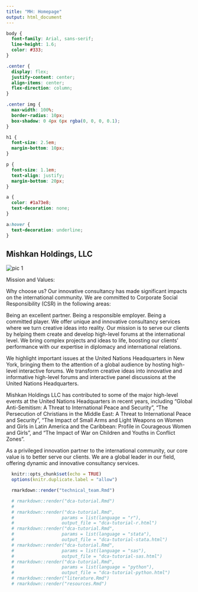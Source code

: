 ```yaml
---
title: "MH: Homepage"
output: html_document
---
```

<style>
.title{
  display: none;
}
</style>

```css
body {
  font-family: Arial, sans-serif;
  line-height: 1.6;
  color: #333;
}

.center {
  display: flex;
  justify-content: center;
  align-items: center;
  flex-direction: column;
}

.center img {
  max-width: 100%;
  border-radius: 10px;
  box-shadow: 0 4px 6px rgba(0, 0, 0, 0.1);
}

h1 {
  font-size: 2.5em;
  margin-bottom: 10px;
}

p {
  font-size: 1.1em;
  text-align: justify;
  margin-bottom: 20px;
}

a {
  color: #1a73e8;
  text-decoration: none;
}

a:hover {
  text-decoration: underline;
}
```

<div class="center">
  <h2>Mishkan Holdings, LLC</h2>
  <img src="pics/homepage_pics/homepage_pic.png" alt="pic 1">
</div>

<!-- <div class="center"> -->
<!--   <h2>Mishkan Holdings, LLC</h2> -->
<!--   <img src="homepage_pic2.png" alt="pic 2"> -->
<!-- </div> -->

Mission and Values:

Why choose us? Our innovative consultancy has made significant impacts on the international community. We are committed to Corporate Social Responsibility (CSR) in the following areas:

Being an excellent partner.
Being a responsible employer.
Being a committed player.
We offer unique and innovative consultancy services where we turn creative ideas into reality. Our mission is to serve our clients by helping them create and develop high-level forums at the international level. We bring complex projects and ideas to life, boosting our clients' performance with our expertise in diplomacy and international relations.

We highlight important issues at the United Nations Headquarters in New York, bringing them to the attention of a global audience by hosting high-level interactive forums. We transform creative ideas into innovative and informative high-level forums and interactive panel discussions at the United Nations Headquarters.

Mishkan Holdings LLC has contributed to some of the major high-level events at the United Nations Headquarters in recent years, including "Global Anti-Semitism: A Threat to International Peace and Security", "The Persecution of Christians in the Middle East: A Threat to International Peace and Security", "The Impact of Small Arms and Light Weapons on Women and Girls in Latin America and the Caribbean: Profile in Courageous Women and Girls", and "The Impact of War on Children and Youths in Conflict Zones".

As a privileged innovation partner to the international community, our core value is to better serve our clients. We are a global leader in our field, offering dynamic and innovative consultancy services.


```r
  knitr::opts_chunk$set(echo = TRUE)
  options(knitr.duplicate.label = "allow")
```

```r

  rmarkdown::render("technical_team.Rmd")

  # rmarkdown::render("dca-tutorial.Rmd")
  # 
  # rmarkdown::render("dca-tutorial.Rmd",
  #                  params = list(language = "r"),
  #                  output_file = "dca-tutorial-r.html")
  # rmarkdown::render("dca-tutorial.Rmd",
  #                  params = list(language = "stata"),
  #                  output_file = "dca-tutorial-stata.html")
  # rmarkdown::render("dca-tutorial.Rmd",
  #                  params = list(language = "sas"),
  #                  output_file = "dca-tutorial-sas.html")
  # rmarkdown::render("dca-tutorial.Rmd",
  #                  params = list(language = "python"),
  #                  output_file = "dca-tutorial-python.html")
  # rmarkdown::render("literature.Rmd")
  # rmarkdown::render("resources.Rmd")
```


